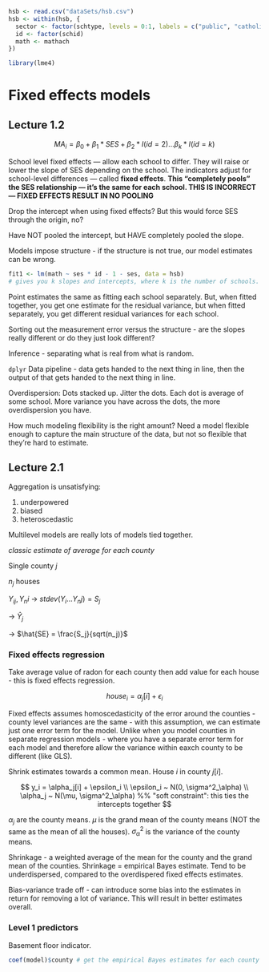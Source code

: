 
```r
hsb <- read.csv("dataSets/hsb.csv")
hsb <- within(hsb, {
  sector <- factor(schtype, levels = 0:1, labels = c("public", "catholic"))
  id <- factor(schid)
  math <- mathach
})

library(lme4)
```

# Fixed effects models

## Lecture 1.2

$$
MA_i = \beta_0 + \beta_1*SES + \beta_2*I(id=2)... \beta_k*I(id=k)
$$

School level fixed effects --- allow each school to differ. They will raise or lower the slope of SES depending on the school. The indicators adjust for school-level differences --- called **fixed effects**.
**This "completely pools" the SES relationship --- it's the same for each school. THIS IS INCORRECT --- FIXED EFFECTS RESULT IN NO POOLING**

Drop the intercept when using fixed effects? But this would force SES through the origin, no?

Have NOT pooled the intercept, but HAVE completely pooled the slope.

Models impose structure - if the structure is not true, our model estimates can be wrong.

```r
fit1 <- lm(math ~ ses * id - 1 - ses, data = hsb) 
# gives you k slopes and intercepts, where k is the number of schools.
```

Point estimates the same as fitting each school separately. But, when fitted together, you get one estimate for the residual variance, but when fitted separately, you get different residual variances for each school.

Sorting out the measurement error versus the structure - are the slopes really different or do they just look different?

Inference - separating what is real from what is random.


`dplyr` Data pipeline - data gets handed to the next thing in line, then the output of that gets handed to the next thing in line.

Overdispersion: Dots stacked up. Jitter the dots. Each dot is average of some school. More variance you have across the dots, the more overdispersion you have.

How much modeling flexibility is the right amount? Need a model flexible enough to capture the main structure of the data, but not so flexible that they're hard to estimate.


## Lecture 2.1

Aggregation is unsatisfying:

1. underpowered
2. biased
3. heteroscedastic

Multilevel models are really lots of models tied together.

*classic estimate of average for each county*

Single county $j$

$n_j$ houses

$Y_{ij}, Y_ni$ -> $stdev(Y_i... Y_nj) = S_j$

-> $\hat{Y}_j$

-> $\hat{SE} = \frac{S_j}{sqrt(n_j)}$


### Fixed effects regression

Take average value of radon for each county then add value for each house - this is fixed effects regression.

$$
house_i = \alpha_j[i] + \epsilon_i
$$

Fixed effects assumes homoscedasticity of the error around the counties - county level variances are the same - with this assumption, we can estimate just one error term for the model. Unlike when you model counties in separate regression models - where you have a separate error term for each model and therefore allow the variance within eaxch county to be different (like GLS).

Shrink estimates towards a common mean. House $i$ in county $j[i]$.

$$
y_i = \alpha_j[i] + \epsilon_i \\
\epsilon_i ~ N(0, \sigma^2_\alpha) \\
\alpha_j ~ N(\mu, \sigma^2_\alpha) %% "soft constraint": this ties the intercepts together
$$  


$\alpha_j$ are the county means. $\mu$ is the grand mean of the county means (NOT the same as the mean of all the houses). $\sigma^2_\alpha$ is the variance of the county means.

Shrinkage - a weighted average of the mean for the county and the grand mean of the counties.
Shrinkage = empirical Bayes estimate. Tend to be underdispersed, compared to the overdispered fixed effects estimates.

Bias-variance trade off - can introduce some bias into the estimates in return for removing a lot of variance. This will result in better estimates overall.

### Level 1 predictors

Basement floor indicator.

```r
coef(model)$county # get the empirical Bayes estimates for each county
```

